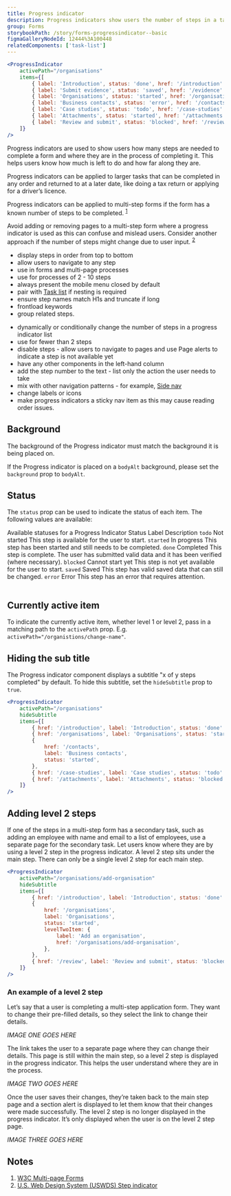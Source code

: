```yaml
---
title: Progress indicator
description: Progress indicators show users the number of steps in a task, where they are up to in the process and how much is left to do.
group: Forms
storybookPath: /story/forms-progressindicator--basic
figmaGalleryNodeId: 12444%3A100448
relatedComponents: ['task-list']
---
```


```jsx live
<ProgressIndicator
	activePath="/organisations"
	items={[
		{ label: 'Introduction', status: 'done', href: '/introduction' },
		{ label: 'Submit evidence', status: 'saved', href: '/evidence' },
		{ label: 'Organisations', status: 'started', href: '/organisations' },
		{ label: 'Business contacts', status: 'error', href: '/contacts' },
		{ label: 'Case studies', status: 'todo', href: '/case-studies' },
		{ label: 'Attachments', status: 'started', href: '/attachments' },
		{ label: 'Review and submit', status: 'blocked', href: '/review' },
	]}
/>
```

Progress indicators are used to show users how many steps are needed to complete a form and where they are in the process of completing it. This helps users know how much is left to do and how far along they are.

Progress indicators can be applied to larger tasks that can be completed in any order and returned to at a later date, like doing a tax return or applying for a driver’s licence.

Progress indicators can be applied to multi-step forms if the form has a known number of steps to be completed. <sup><a href="#cite-1">1</a></sup>

Avoid adding or removing pages to a multi-step form where a progress indicator is used as this can confuse and mislead users. Consider another approach if the number of steps might change due to user input. <sup><a href="#cite-2">2</a></sup>

<DoHeading />

- display steps in order from top to bottom
- allow users to navigate to any step
- use in forms and multi-page processes
- use for processes of 2 - 10 steps
- always present the mobile menu closed by default
- pair with [Task list](/components/task-list) if nesting is required
- ensure step names match H1s and truncate if long
- frontload keywords
- group related steps.

<DontHeading />

- dynamically or conditionally change the number of steps in a progress indicator list
- use for fewer than 2 steps
- disable steps - allow users to navigate to pages and use Page alerts to indicate a step is not available yet
- have any other components in the left-hand column
- add the step number to the text - list only the action the user needs to take
- mix with other navigation patterns - for example, [Side nav](/components/side-nav)
- change labels or icons
- make progress indicators a sticky nav item as this may cause reading order issues.

## Background

The background of the Progress indicator must match the background it is being placed on.

If the Progress indicator is placed on a `bodyAlt` background, please set the `background` prop to `bodyAlt`.

## Status

The `status` prop can be used to indicate the status of each item. The following values are available:

<Table>
	<TableCaption>Available statuses for a Progress Indicator</TableCaption>
	<TableHead>
		<TableRow>
			<TableHeader scope="col">Status</TableHeader>
			<TableHeader scope="col">Label</TableHeader>
			<TableHeader scope="col">Description</TableHeader>
		</TableRow>
	</TableHead>
	<TableBody>
		<TableRow>
			<TableCell>
				<code>todo</code>
			</TableCell>
			<TableCell>Not started</TableCell>
			<TableCell>This step is available for the user to start.</TableCell>
		</TableRow>
		<TableRow>
			<TableCell>
				<code>started</code>
			</TableCell>
			<TableCell>In progress</TableCell>
			<TableCell>
				This step has been started and still needs to be completed.
			</TableCell>
		</TableRow>
		<TableRow>
			<TableCell>
				<code>done</code>
			</TableCell>
			<TableCell>Completed</TableCell>
			<TableCell>
				This step is complete. The user has submitted valid data and it has been
				verified (where necessary).
			</TableCell>
		</TableRow>
		<TableRow>
			<TableCell>
				<code>blocked</code>
			</TableCell>
			<TableCell>Cannot start yet</TableCell>
			<TableCell>
				This step is not yet available for the user to start.
			</TableCell>
		</TableRow>
		<TableRow>
			<TableCell>
				<code>saved</code>
			</TableCell>
			<TableCell>Saved</TableCell>
			<TableCell>
				This step has valid saved data that can still be changed.
			</TableCell>
		</TableRow>
		<TableRow>
			<TableCell>
				<code>error</code>
			</TableCell>
			<TableCell>Error</TableCell>
			<TableCell>This step has an error that requires attention.</TableCell>
		</TableRow>
	</TableBody>
</Table>

## Currently active item

To indicate the currently active item, whether level 1 or level 2, pass in a matching path to the `activePath` prop. E.g. `activePath="/organistions/change-name"`.

## Hiding the sub title

The Progress indicator component displays a subtitle "x of y steps completed" by default. To hide this subtitle, set the `hideSubtitle` prop to `true`.

```jsx live
<ProgressIndicator
	activePath="/organisations"
	hideSubtitle
	items={[
		{ href: '/introduction', label: 'Introduction', status: 'done' },
		{ href: '/organisations', label: 'Organisations', status: 'started' },
		{
			href: '/contacts',
			label: 'Business contacts',
			status: 'started',
		},
		{ href: '/case-studies', label: 'Case studies', status: 'todo' },
		{ href: '/attachments', label: 'Attachments', status: 'blocked' },
	]}
/>
```

## Adding level 2 steps

If one of the steps in a multi-step form has a secondary task, such as adding an employee with name and email to a list of employees, use a separate page for the secondary task. Let users know where they are by using a level 2 step in the progress indicator. A level 2 step sits under the main step. There can only be a single level 2 step for each main step.

```jsx live
<ProgressIndicator
	activePath="/organisations/add-organisation"
	hideSubtitle
	items={[
		{ href: '/introduction', label: 'Introduction', status: 'done' },
		{
			href: '/organisations',
			label: 'Organisations',
			status: 'started',
			levelTwoItem: {
				label: 'Add an organisation',
				href: '/organisations/add-organisation',
			},
		},
		{ href: '/review', label: 'Review and submit', status: 'blocked' },
	]}
/>
```

### An example of a level 2 step

Let’s say that a user is completing a multi-step application form. They want to change their pre-filled details, so they select the link to change their details.

_IMAGE ONE GOES HERE_

The link takes the user to a separate page where they can change their details. This page is still within the main step, so a level 2 step is displayed in the progress indicator. This helps the user understand where they are in the process.

_IMAGE TWO GOES HERE_

Once the user saves their changes, they’re taken back to the main step page and a section alert is displayed to let them know that their changes were made successfully. The level 2 step is no longer displayed in the progress indicator. It’s only displayed when the user is on the level 2 step page.

_IMAGE THREE GOES HERE_

## Notes

<ol>
	<li id="cite-1">
		<a href="https://www.w3.org/WAI/tutorials/forms/multi-page/#using-step-by-step-indicator">
			W3C Multi-page Forms
		</a>
	</li>
	<li id="cite-2">
		<a href="https://designsystem.digital.gov/components/step-indicator">
			U.S. Web Design System (USWDS) Step indicator
		</a>
	</li>
</ol>
